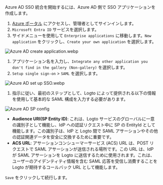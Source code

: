 Azure AD SSO 統合を開始するには、Azure AD 側で SSO アプリケーションを作成します。

1. [Azure ポータル](https://portal.azure.com/) にアクセスし、管理者としてサインインします。
2. `Microsoft Entra ID` サービスを選択します。
3. サイドメニューを使用して `Enterprise applications` に移動します。`New application` をクリックし、`Create your own application` を選択します。

![Azure AD create application.webp](./assets/azure_ad_create_application.webp)

1. アプリケーション名を入力し、`Integrate any other application you don't find in the gallery (Non-gallery)` を選択します。
2. `Setup single sign-on` > `SAML` を選択します。

![Azure AD set up SSO.webp](./assets/azure_ad_set_up_single_sign_on.webp)

1. 指示に従い、最初のステップとして、Logto によって提供される以下の情報を使用して基本的な SAML 構成を入力する必要があります。

![Azure AD SP config](./assets/azure_ad_sp_config.webp)

- **Audience URI(SP Entity ID)**: これは、Logto サービスのグローバルに一意の識別子として機能し、IdP への認証リクエスト中に SP の EntityId として機能します。この識別子は、IdP と Logto 間で SAML アサーションやその他の認証関連データを安全に交換するために重要です。
- **ACS URL**: アサーションコンシューマーサービス (ACS) URL は、POST リクエストで SAML アサーションが送信される場所です。この URL は、IdP が SAML アサーションを Logto に送信するために使用されます。これは、ユーザーのアイデンティティ情報を含む SAML 応答を受信し消費することを Logto が期待するコールバック URL として機能します。

`Save` をクリックして続行します。
